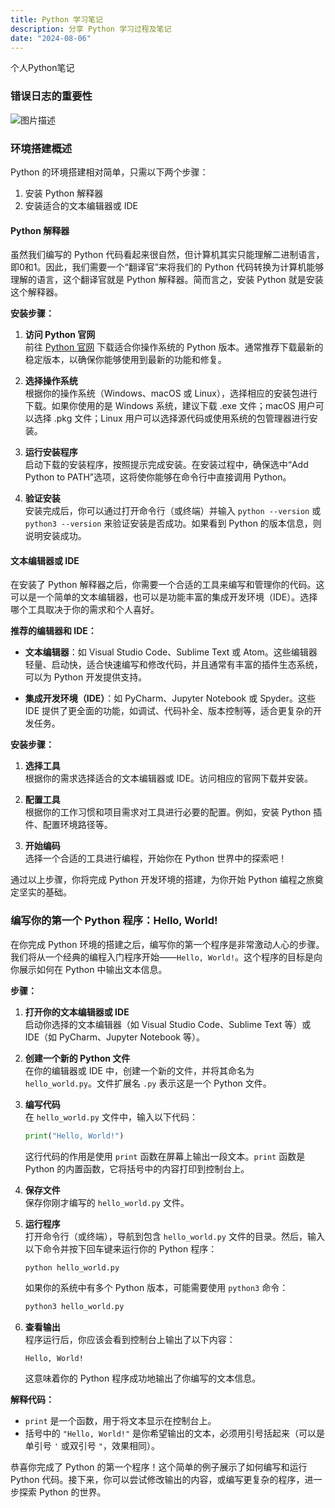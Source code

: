 ```yaml
---
title: Python 学习笔记
description: 分享 Python 学习过程及笔记
date: "2024-08-06"
---
```

个人Python笔记
### 错误日志的重要性
![图片描述](https://cdn.luogu.com.cn/upload/image_hosting/im4poleu.png)

### 环境搭建概述

Python 的环境搭建相对简单，只需以下两个步骤：
1. 安装 Python 解释器
2. 安装适合的文本编辑器或 IDE

#### Python 解释器

虽然我们编写的 Python 代码看起来很自然，但计算机其实只能理解二进制语言，即0和1。因此，我们需要一个“翻译官”来将我们的 Python 代码转换为计算机能够理解的语言，这个翻译官就是 Python 解释器。简而言之，安装 Python 就是安装这个解释器。

**安装步骤：**

1. **访问 Python 官网**  
   前往 [Python 官网](https://python.org) 下载适合你操作系统的 Python 版本。通常推荐下载最新的稳定版本，以确保你能够使用到最新的功能和修复。

2. **选择操作系统**  
   根据你的操作系统（Windows、macOS 或 Linux），选择相应的安装包进行下载。如果你使用的是 Windows 系统，建议下载 .exe 文件；macOS 用户可以选择 .pkg 文件；Linux 用户可以选择源代码或使用系统的包管理器进行安装。

3. **运行安装程序**  
   启动下载的安装程序，按照提示完成安装。在安装过程中，确保选中“Add Python to PATH”选项，这将使你能够在命令行中直接调用 Python。

4. **验证安装**  
   安装完成后，你可以通过打开命令行（或终端）并输入 `python --version` 或 `python3 --version` 来验证安装是否成功。如果看到 Python 的版本信息，则说明安装成功。

#### 文本编辑器或 IDE

在安装了 Python 解释器之后，你需要一个合适的工具来编写和管理你的代码。这可以是一个简单的文本编辑器，也可以是功能丰富的集成开发环境（IDE）。选择哪个工具取决于你的需求和个人喜好。

**推荐的编辑器和 IDE：**

- **文本编辑器**：如 Visual Studio Code、Sublime Text 或 Atom。这些编辑器轻量、启动快，适合快速编写和修改代码，并且通常有丰富的插件生态系统，可以为 Python 开发提供支持。

- **集成开发环境（IDE）**：如 PyCharm、Jupyter Notebook 或 Spyder。这些 IDE 提供了更全面的功能，如调试、代码补全、版本控制等，适合更复杂的开发任务。

**安装步骤：**

1. **选择工具**  
   根据你的需求选择适合的文本编辑器或 IDE。访问相应的官网下载并安装。

2. **配置工具**  
   根据你的工作习惯和项目需求对工具进行必要的配置。例如，安装 Python 插件、配置环境路径等。

3. **开始编码**  
   选择一个合适的工具进行编程，开始你在 Python 世界中的探索吧！

通过以上步骤，你将完成 Python 开发环境的搭建，为你开始 Python 编程之旅奠定坚实的基础。

### 编写你的第一个 Python 程序：Hello, World!

在你完成 Python 环境的搭建之后，编写你的第一个程序是非常激动人心的步骤。我们将从一个经典的编程入门程序开始——`Hello, World!`。这个程序的目标是向你展示如何在 Python 中输出文本信息。

**步骤：**

1. **打开你的文本编辑器或 IDE**  
   启动你选择的文本编辑器（如 Visual Studio Code、Sublime Text 等）或 IDE（如 PyCharm、Jupyter Notebook 等）。

2. **创建一个新的 Python 文件**  
   在你的编辑器或 IDE 中，创建一个新的文件，并将其命名为 `hello_world.py`。文件扩展名 `.py` 表示这是一个 Python 文件。

3. **编写代码**  
   在 `hello_world.py` 文件中，输入以下代码：

   ```python
   print("Hello, World!")
   ```

   这行代码的作用是使用 `print` 函数在屏幕上输出一段文本。`print` 函数是 Python 的内置函数，它将括号中的内容打印到控制台上。

4. **保存文件**  
   保存你刚才编写的 `hello_world.py` 文件。

5. **运行程序**  
   打开命令行（或终端），导航到包含 `hello_world.py` 文件的目录。然后，输入以下命令并按下回车键来运行你的 Python 程序：

   ```bash
   python hello_world.py
   ```

   如果你的系统中有多个 Python 版本，可能需要使用 `python3` 命令：

   ```bash
   python3 hello_world.py
   ```

6. **查看输出**  
   程序运行后，你应该会看到控制台上输出了以下内容：

   ```
   Hello, World!
   ```

   这意味着你的 Python 程序成功地输出了你编写的文本信息。

**解释代码：**

- `print` 是一个函数，用于将文本显示在控制台上。
- 括号中的 `"Hello, World!"` 是你希望输出的文本，必须用引号括起来（可以是单引号 `'` 或双引号 `"`，效果相同）。

恭喜你完成了 Python 的第一个程序！这个简单的例子展示了如何编写和运行 Python 代码。接下来，你可以尝试修改输出的内容，或编写更复杂的程序，进一步探索 Python 的世界。
